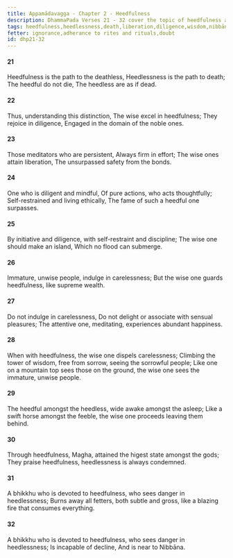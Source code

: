 ```yaml
---
title: Appamādavagga - Chapter 2 - Heedfulness
description: DhammaPada Verses 21 - 32 cover the topic of heedfulness and the importance of being diligent and wise. The wise one is encouraged to guard against heedlessness and to cultivate heedfulness as a path to liberation.
tags: heedfulness,heedlessness,death,liberation,diligence,wisdom,nibbāna,meditation
fetter: ignorance,adherance to rites and rituals,doubt
id: dhp21-32
---
```


#### 21

Heedfulness is the path to the deathless,
Heedlessness is the path to death;
The heedful do not die,
The heedless are as if dead.

#### 22

Thus, understanding this distinction,
The wise excel in heedfulness;
They rejoice in diligence,
Engaged in the domain of the noble ones.

#### 23

Those meditators who are persistent,
Always firm in effort;
The wise ones attain liberation,
The unsurpassed safety from the bonds.

#### 24

One who is diligent and mindful,
Of pure actions, who acts thoughtfully;
Self-restrained and living ethically,
The fame of such a heedful one surpasses.

#### 25

By initiative and diligence,
with self-restraint and discipline;
The wise one should make an island,
Which no flood can submerge.

#### 26

Immature, unwise people,
indulge in carelessness;
But the wise one guards heedfulness,
like supreme wealth.

#### 27

Do not indulge in carelessness,
Do not delight or associate with sensual pleasures;
The attentive one, meditating,
experiences abundant happiness.

#### 28

When with heedfulness,
the wise one dispels carelessness;
Climbing the tower of wisdom,
free from sorrow, seeing the sorrowful people;
Like one on a mountain top sees those on the ground,
the wise one sees the immature, unwise people.

#### 29

The heedful amongst the heedless,
wide awake amongst the asleep;
Like a swift horse amongst the feeble,
the wise one proceeds leaving them behind.

#### 30

Through heedfulness, Magha,
attained the higest state amongst the gods;
They praise heedfulness,
heedlessness is always condemned.

#### 31

A bhikkhu who is devoted to heedfulness,
who sees danger in heedlessness;
Burns away all fetters, both subtle and gross,
like a blazing fire that consumes everything.

#### 32

A bhikkhu who is devoted to heedfulness,
who sees danger in heedlessness;
Is incapable of decline,
And is near to Nibbāna.